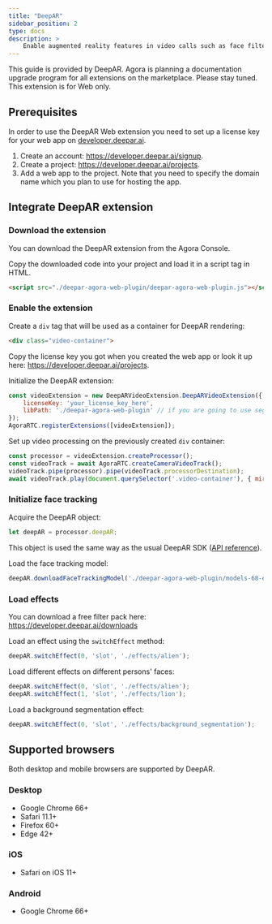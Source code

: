 ```yaml
---
title: "DeepAR"
sidebar_position: 2
type: docs
description: >
    Enable augmented reality features in video calls such as face filters, face touch up filters and virtual backgrounds.
---
```


This guide is provided by DeepAR. Agora is planning a documentation upgrade program for all extensions on the marketplace. Please stay tuned.
<PlatformWrapper notAllowed="web">
This extension is for Web only.
</PlatformWrapper>

<PlatformWrapper platform="web">



## Prerequisites

In order to use the DeepAR Web extension you need to set up a license key for your web app on [developer.deepar.ai](https://developer.deepar.ai).

1. Create an account: https://developer.deepar.ai/signup.
2. Create a project: https://developer.deepar.ai/projects.
3. Add a web app to the project. Note that you need to specify the domain name which you plan to use for hosting the app.

## Integrate DeepAR extension

### Download the extension

You can download the DeepAR extension from the Agora Console.

Copy the downloaded code into your project and load it in a script tag in HTML.

```HTML
<script src="./deepar-agora-web-plugin/deepar-agora-web-plugin.js"></script>
```

### Enable the extension

Create a `div` tag that will be used as a container for DeepAR rendering:

```HTML
<div class="video-container">
```

Copy the license key you got when you created the web app or look it up here: https://developer.deepar.ai/projects.

Initialize the DeepAR extension:

```javascript
const videoExtension = new DeepARVideoExtension.DeepARVideoExtension({
    licenseKey: 'your_license_key_here',
    libPath: './deepar-agora-web-plugin' // if you are going to use segmentation effects, set this path to the folder where segmentation.zip file is located
});
AgoraRTC.registerExtensions([videoExtension]);
```

Set up video processing on the previously created `div` container:

```javascript
const processor = videoExtension.createProcessor();
const videoTrack = await AgoraRTC.createCameraVideoTrack();
videoTrack.pipe(processor).pipe(videoTrack.processorDestination);
await videoTrack.play(document.querySelector('.video-container'), { mirror: false });
```

### Initialize face tracking

Acquire the DeepAR object:

```javascript
let deepAR = processor.deepAR;
```

This object is used the same way as the usual DeepAR SDK ([API reference](https://s3.eu-west-1.amazonaws.com/sdk.developer.deepar.ai/doc/web/index.html)).

Load the face tracking model:

```javascript
deepAR.downloadFaceTrackingModel('./deepar-agora-web-plugin/models-68-extreme.bin');
```

### Load effects

You can download a free filter pack here: https://developer.deepar.ai/downloads

Load an effect using the `switchEffect` method:

```javascript
deepAR.switchEffect(0, 'slot', './effects/alien');
```

Load different effects on different persons' faces:

```javascript
deepAR.switchEffect(0, 'slot', './effects/alien');
deepAR.switchEffect(1, 'slot', './effects/lion');
```

Load a background segmentation effect:

```javascript
deepAR.switchEffect(0, 'slot', './effects/background_segmentation');
```

## Supported browsers

Both desktop and mobile browsers are supported by DeepAR.

### Desktop

- Google Chrome 66+
- Safari 11.1+
- Firefox 60+
- Edge 42+

### iOS

- Safari on iOS 11+

### Android

- Google Chrome 66+

</PlatformWrapper>